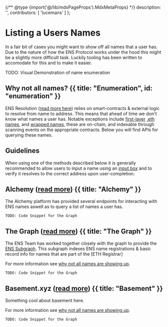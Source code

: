 {/** @type {import('@/lib/mdxPageProps').MdxMetaProps} */}
    description: '',
    contributors: [
        'lucemans'
    ]
};

# Listing a Users Names

In a fair bit of cases you might want to show off all names that a user has. Due to the nature of how the ENS Protocol works under the hood this might be a slightly more difficult task.
Luckily tooling has been written to accomodate for this and to make it easier.

<div className="card px-4">
TODO: Visual Demonstration of name enumeration
</div>

## Why not all names? {{ title: "Enumeration", id: "enumeration" }}

ENS Resolution ([read more here](/resolution)) relies on smart-contracts & external logic to resolve from name to address.
This means that ahead of time we don't know what names a user has. Notable exceptions include [first-layer](/glossary#first-layer) [.eth names](/registry/eth), and [wrapped names](/subnames/wrapper), these are on-chain, and indexable through scanning events on the appropriate contracts.
Below you will find APIs for querying these names.

## Guidelines

When using one of the methods described below it is generally recommended to allow users to input a name using an [input box](todo-link) and to verify it resolves to the correct address upon user-completion.

## Alchemy ([read more](todo-link)) {{ title: "Alchemy" }}

The Alchemy platform has provided several endpoints for interacting with ENS names aswell as to query a list of names a user has.

<CodeGroup title="Alchemy ENS">

```tsx {{ title: 'Wagmi (React)', language: 'tsx' }}
TODO: Code Snippet for the Graph
```

</CodeGroup>

## The Graph ([read more](todo-link)) {{ title: "The Graph" }}

The ENS Team has worked together closely with the graph to provide the [ENS Subgraph](todo-link). This subgraph indexes ENS name registrations & basic record info for names that are part of the [ETH Registrar]

For more information see [why not all names are showing up](#enumeration).


<CodeGroup title="Querying the Subgraph">

```tsx {{ title: 'Wagmi (React)', language: 'tsx' }}
TODO: Code Snippet for the Graph
```

</CodeGroup>


## Basement.xyz ([read more](todo-link)) {{ title: "Basement" }}

Something cool about basement here.

For more information see [why not all names are showing up](#enumeration).

<CodeGroup title="Querying Basement">

```tsx {{ title: 'Wagmi (React)', language: 'tsx' }}
TODO: Code Snippet for the Graph
```

</CodeGroup>
